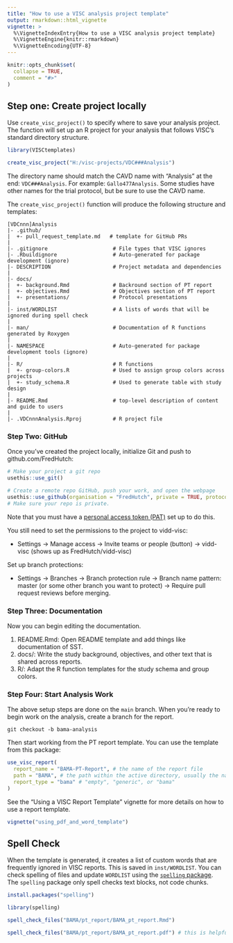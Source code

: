 ```yaml
---
title: "How to use a VISC analysis project template"
output: rmarkdown::html_vignette
vignette: >
  %\VignetteIndexEntry{How to use a VISC analysis project template}
  %\VignetteEngine{knitr::rmarkdown}
  %\VignetteEncoding{UTF-8}
---
```


```r
knitr::opts_chunk$set(
  collapse = TRUE,
  comment = "#>"
)
```

## Step one: Create project locally

Use `create_visc_project()` to specify where to save your analysis project. 
The function will set up an R project for your analysis that follows VISC's standard directory structure.

```r
library(VISCtemplates)

create_visc_project("H:/visc-projects/VDC###Analysis")
```

The directory name should match the CAVD name with "Analysis" at the end: `VDC###Analysis`. For example: `Gallo477Analysis`. 
Some studies have other names for the trial protocol, but be sure to use the CAVD name.

The `create_visc_project()` function will produce the following structure and templates:
```
[VDCnnn]Analysis
|- .github/
|  +- pull_request_template.md   # template for GitHub PRs
|
|- .gitignore                     # File types that VISC ignores
|- .Rbuildignore                  # Auto-generated for package development (ignore)
|- DESCRIPTION                    # Project metadata and dependencies 
|
|- docs/
|  +- background.Rmd              # Backround section of PT report
|  +- objectives.Rmd              # Objectives section of PT report
|  +- presentations/              # Protocol presentations
|
|- inst/WORDLIST                  # A lists of words that will be ignored during spell check
|
|- man/                           # Documentation of R functions generated by Roxygen
|
|- NAMESPACE                      # Auto-generated for package development tools (ignore)
|
|- R/                             # R functions
|  +- group-colors.R              # Used to assign group colors across projects
|  +- study_schema.R              # Used to generate table with study design
|
|- README.Rmd                     # top-level description of content and guide to users
|
|- .VDCnnnAnalysis.Rproj          # R project file
```

### Step Two: GitHub

Once you've created the project locally, initialize Git and push to github.com/FredHutch:

```r
# Make your project a git repo
usethis::use_git()

# Create a remote repo GitHub, push your work, and open the webpage
usethis::use_github(organisation = "FredHutch", private = TRUE, protocol = "https")
# Make sure your repo is private.
```

Note that you must have a [personal access token (PAT)](https://happygitwithr.com/github-pat.html) set up to do this.

You still need to set the permissions to the project to vidd-visc:

* Settings &rarr; Manage access &rarr; Invite teams or people (button) &rarr; vidd-visc (shows up as FredHutch/vidd-visc)

Set up branch protections:

* Settings &rarr; Branches &rarr; Branch protection rule &rarr; Branch name pattern: master (or some other branch you want to protect) &rarr; Require pull request reviews before merging. 

### Step Three: Documentation

Now you can begin editing the documentation. 

1. README.Rmd: Open README template and add things like documentation of SST.
2. docs/: Write the study background, objectives, and other text that is shared across reports.
3. R/: Adapt the R function templates for the study schema and group colors.

### Step Four: Start Analysis Work

The above setup steps are done on the `main` branch. When you're ready to begin work on the analysis, create a branch for the report.

```git
git checkout -b bama-analysis
```

Then start working from the PT report template. You can use the template from this package:

```r
use_visc_report(
  report_name = "BAMA-PT-Report", # the name of the report file
  path = "BAMA", # the path within the active directory, usually the name of the assay
  report_type = "bama" # "empty", "generic", or "bama" 
)
```

See the "Using a VISC Report Template" vignette for more details on how to use a report template.

```r
vignette("using_pdf_and_word_template")
```


## Spell Check

When the template is generated, it creates a list of custom words that are frequently ignored in VISC reports. This is saved in `inst/WORDLIST`. You can check spelling of files and update `WORDLIST` using the [`spelling` package](https://docs.ropensci.org/spelling/). The `spelling` package only spell checks text blocks, not code chunks.

```r
install.packages("spelling")

library(spelling)

spell_check_files("BAMA/pt_report/BAMA_pt_report.Rmd")

spell_check_files("BAMA/pt_report/BAMA_pt_report.pdf") # this is helpful for spell checking captions
```
